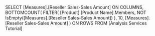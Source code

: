 SELECT 
    [Measures].[Reseller Sales-Sales Amount] ON COLUMNS,
    BOTTOMCOUNT(
        FILTER(
            [Product].[Product Name].Members,
            NOT IsEmpty([Measures].[Reseller Sales-Sales Amount])
        ),
        10,
        [Measures].[Reseller Sales-Sales Amount]
    ) ON ROWS
FROM [Analysis Services Tutorial]

